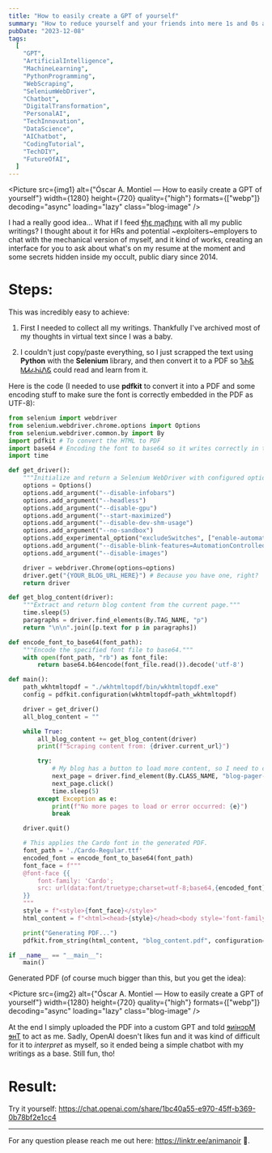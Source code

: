```yaml
---
title: "How to easily create a GPT of yourself"
summary: "How to reduce yourself and your friends into mere 1s and 0s and talk to them as chatbots."
pubDate: "2023-12-08"
tags:
  [
    "GPT",
    "ArtificialIntelligence",
    "MachineLearning",
    "PythonProgramming",
    "WebScraping",
    "SeleniumWebDriver",
    "Chatbot",
    "DigitalTransformation",
    "PersonalAI",
    "TechInnovation",
    "DataScience",
    "AIChatbot",
    "CodingTutorial",
    "TechDIY",
    "FutureOfAI",
  ]
---
```



<Picture
  src={img1}
  alt={"Óscar A. Montiel — How to easily create a GPT of yourself"}
  width={1280}
  height={720}
  quality={"high"}
  formats={["webp"]}
  decoding="async"
  loading="lazy"
  class="blog-image"
/>

I had a really good idea... What if I feed <a href="https://www.youtube.com/watch?v=vvnkwYCXO5o" target="_blank">ɬɧɛ ɱąƈɧıŋɛ</a> with all my public writings? I thought about it for HRs and potential ~exploiters~employers to chat with the mechanical version of myself, and it kind of works, creating an interface for you to ask about what's on my resume at the moment and some secrets hidden inside my occult, public diary since 2014.

# Steps:

This was incredibly easy to achieve:

1. First I needed to collect all my writings. Thankfully I've archived most of my thoughts in virtual text since I was a baby.

2. I couldn't just copy/paste everything, so I just scrapped the text using **Python** with the **Selenium** library, and then convert it to a PDF so <a href="https://youtu.be/tBTL2Porphg?si=h-HV8x2Ni0CqVlOQ&t=22" target="_blank">ᏖᏂᏋ ᎷᏗፈᏂᎥᏁᏋ</a> could read and learn from it.

Here is the code (I needed to use **pdfkit** to convert it into a PDF and some encoding stuff to make sure the font is correctly embedded in the PDF as UTF-8):

```python
from selenium import webdriver
from selenium.webdriver.chrome.options import Options
from selenium.webdriver.common.by import By
import pdfkit # To convert the HTML to PDF
import base64 # Encoding the font to base64 so it writes correctly in the PDF with all the UTF-8 characters (Óscar)
import time

def get_driver():
    """Initialize and return a Selenium WebDriver with configured options."""
    options = Options()
    options.add_argument("--disable-infobars")
    options.add_argument("--headless")
    options.add_argument("--disable-gpu")
    options.add_argument("--start-maximized")
    options.add_argument("--disable-dev-shm-usage")
    options.add_argument("--no-sandbox")
    options.add_experimental_option("excludeSwitches", ["enable-automation"])
    options.add_argument("--disable-blink-features=AutomationControlled")
    options.add_argument("--disable-images")

    driver = webdriver.Chrome(options=options)
    driver.get("{YOUR_BLOG_URL_HERE}") # Because you have one, right?
    return driver

def get_blog_content(driver):
    """Extract and return blog content from the current page."""
    time.sleep(5)
    paragraphs = driver.find_elements(By.TAG_NAME, "p")
    return "\n\n".join([p.text for p in paragraphs])

def encode_font_to_base64(font_path):
    """Encode the specified font file to base64."""
    with open(font_path, "rb") as font_file:
        return base64.b64encode(font_file.read()).decode('utf-8')

def main():
    path_wkhtmltopdf = "./wkhtmltopdf/bin/wkhtmltopdf.exe"
    config = pdfkit.configuration(wkhtmltopdf=path_wkhtmltopdf)

    driver = get_driver()
    all_blog_content = ""

    while True:
        all_blog_content += get_blog_content(driver)
        print(f"Scraping content from: {driver.current_url}")

        try:
            # My blog has a button to load more content, so I need to click it to load the next page:
            next_page = driver.find_element(By.CLASS_NAME, "blog-pager-older-link")
            next_page.click()
            time.sleep(5)
        except Exception as e:
            print(f"No more pages to load or error occurred: {e}")
            break

    driver.quit()

    # This applies the Cardo font in the generated PDF.
    font_path = './Cardo-Regular.ttf'
    encoded_font = encode_font_to_base64(font_path)
    font_face = f"""
    @font-face {{
        font-family: 'Cardo';
        src: url(data:font/truetype;charset=utf-8;base64,{encoded_font}) format('truetype');
    }}
    """
    style = f"<style>{font_face}</style>"
    html_content = f"<html><head>{style}</head><body style='font-family:Cardo;'>{all_blog_content}</body></html>"

    print("Generating PDF...")
    pdfkit.from_string(html_content, "blog_content.pdf", configuration=config, options={'encoding': "UTF-8"})

if __name__ == "__main__":
    main()
```

Generated PDF (of course much bigger than this, but you get the idea):

<Picture
  src={img2}
  alt={"Óscar A. Montiel — How to easily create a GPT of yourself"}
  width={1280}
  height={720}
  quality={"high"}
  formats={["webp"]}
  decoding="async"
  loading="lazy"
  class="blog-image"
/>

At the end I simply uploaded the PDF into a custom GPT and told <a href="https://www.youtube.com/watch?v=Mkd7LbQnfIQ" target="_blank">ɘᴎiʜɔɒM ɘʜT</a> to act as me. Sadly, OpenAI doesn't likes fun and it was kind of difficult for it to _interpret_ as myself, so it ended being a simple chatbot with my writings as a base. Still fun, tho!

# Result:

Try it yourself: https://chat.openai.com/share/1bc40a55-e970-45ff-b369-0b78bf2e1cc4

---

For any question please reach me out here: https://linktr.ee/animanoir 🙂.
